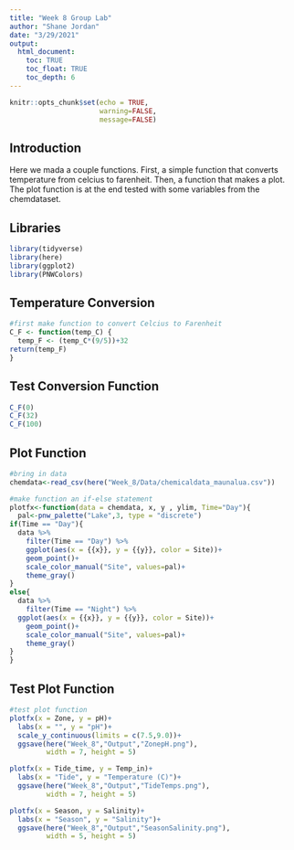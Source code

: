```yaml
---
title: "Week 8 Group Lab"
author: "Shane Jordan"
date: "3/29/2021"
output: 
  html_document:
    toc: TRUE
    toc_float: TRUE
    toc_depth: 6
---
```


```r
knitr::opts_chunk$set(echo = TRUE,
                      warning=FALSE, 
                      message=FALSE)
```

## **Introduction**
Here we mada a couple functions. First, a simple function that converts temperature from celcius to farenheit. Then, a function that makes a plot. The plot function is at the end tested with some variables from the chemdataset.

## **Libraries**
```r
library(tidyverse)
library(here)
library(ggplot2)
library(PNWColors)
```


## **Temperature Conversion**
```r
#first make function to convert Celcius to Farenheit
C_F <- function(temp_C) {
  temp_F <- (temp_C*(9/5))+32
return(temp_F)
}
```

## **Test Conversion Function**
```r
C_F(0)
C_F(32)
C_F(100)
```


## **Plot Function**
```r
#bring in data
chemdata<-read_csv(here("Week_8/Data/chemicaldata_maunalua.csv"))

#make function an if-else statement
plotfx<-function(data = chemdata, x, y , ylim, Time="Day"){ 
  pal<-pnw_palette("Lake",3, type = "discrete")
if(Time == "Day"){
  data %>%
    filter(Time == "Day") %>%
    ggplot(aes(x = {{x}}, y = {{y}}, color = Site))+
    geom_point()+
    scale_color_manual("Site", values=pal)+
    theme_gray()
}
else{
  data %>%
    filter(Time == "Night") %>%
  ggplot(aes(x = {{x}}, y = {{y}}, color = Site))+
    geom_point()+
    scale_color_manual("Site", values=pal)+
    theme_gray() 
}
}
```

## **Test Plot Function**
```r
#test plot function
plotfx(x = Zone, y = pH)+
  labs(x = "", y = "pH")+
  scale_y_continuous(limits = c(7.5,9.0))+
  ggsave(here("Week_8","Output","ZonepH.png"),
         width = 7, height = 5)

plotfx(x = Tide_time, y = Temp_in)+
  labs(x = "Tide", y = "Temperature (C)")+
  ggsave(here("Week_8","Output","TideTemps.png"),
         width = 7, height = 5)

plotfx(x = Season, y = Salinity)+
  labs(x = "Season", y = "Salinity")+
  ggsave(here("Week_8","Output","SeasonSalinity.png"),
         width = 5, height = 5)

```

